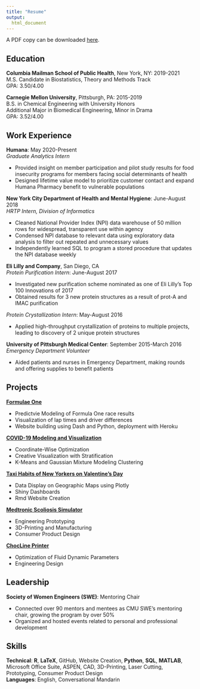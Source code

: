```yaml
---
title: "Resume"
output: 
  html_document
---
```

A PDF copy can be downloaded [here](./files/adeline_shin_resume.pdf).

## Education

**Columbia Mailman School of Public Health**, New York, NY: 2019-2021 <br>
M.S. Candidate in Biostatistics, Theory and Methods Track <br>
GPA: 3.50/4.00

**Carnegie Mellon University**, Pittsburgh, PA: 2015-2019 <br>
B.S. in Chemical Engineering with University Honors <br>
Additional Major in Biomedical Engineering, Minor in Drama <br> 
GPA: 3.52/4.00

## Work Experience
**Humana**: May 2020-Present <br>
*Graduate Analytics Intern*

* Provided insight on member participation and pilot study results for food insecurity programs for members facing social determinants of health
* Designed lifetime value model to prioritize customer contact and expand Humana Pharmacy benefit to vulnerable populations

**New York City Department of Health and Mental Hygiene**: June-August 2018 <br>
*HRTP Intern, Division of Informatics*

* Cleaned National Provider Index (NPI) data warehouse of 50 million rows for widespread, transparent use within agency
* Condensed NPI database to relevant data using exploratory data analysis to filter out repeated and unnecessary values
* Independently learned SQL to program a stored procedure that updates the NPI database weekly

**Eli Lilly and Company**, San Diego, CA <br>
*Protein Purification Intern*: June-August 2017

* Investigated new purification scheme nominated as one of Eli Lilly's Top 100 Innovations of 2017
* Obtained results for 3 new protein structures as a result of prot-A and IMAC purification

*Protein Crystallization Intern*: May-August 2016 <br>

* Applied high-throughput crystallization of proteins to multiple projects, leading to discovery of 2 unique protein structures

**University of Pittsburgh Medical Center**: September 2015-March 2016 <br>
*Emergency Department Volunteer*

* Aided patients and nurses in Emergency Department, making rounds and offering supplies to benefit patients

## Projects
[**Formulae One**](fone.html) <br>

* Predictvie Modeling of Formula One race results
* Visualization of lap times and driver differences
* Website building using Dash and Python, deployment with Heroku

[**COVID-19 Modeling and Visualization**](covid19.html) <br>

* Coordinate-Wise Optimization
* Creative Visualization with Stratification
* K-Means and Gaussian Mixture Modeling Clustering

[**Taxi Habits of New Yorkers on Valentine's Day**](nyctaxis.html) <br>

* Data Display on Geographic Maps using Plotly
* Shiny Dashboards
* Rmd Website Creation

[**Medtronic Scoliosis Simulator**](medtronic.Rmd) <br>

* Engineering Prototyping
* 3D-Printing and Manufacturing
* Consumer Product Design

[**ChocLine Printer**](chocline.html) <br>

* Optimization of Fluid Dynamic Parameters
* Engineering Design

## Leadership
**Society of Women Engineers (SWE)**: Mentoring Chair <br>

* Connected over 90 mentors and mentees as CMU SWE's mentoring chair, growing the program by over 50%
* Organized and hosted events related to personal and professional development

## Skills
**Technical**: **R**, **LaTeX**, GitHub, Website Creation, **Python**, **SQL**, **MATLAB**, Microsoft Office Suite, ASPEN, CAD, 3D-Printing, Laser Cutting, Prototyping, Consumer Product Design <br>
**Languages**: English, Conversational Mandarin
